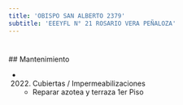 ```yaml
---
title: 'OBISPO SAN ALBERTO 2379'
subtitle: 'EEEYFL N° 21 ROSARIO VERA PEÑALOZA'
---
```


#


 ## Mantenimiento

*  (2022) Cubiertas / Impermeabilizaciones 
    + Reparar azotea y terraza 1er Piso



